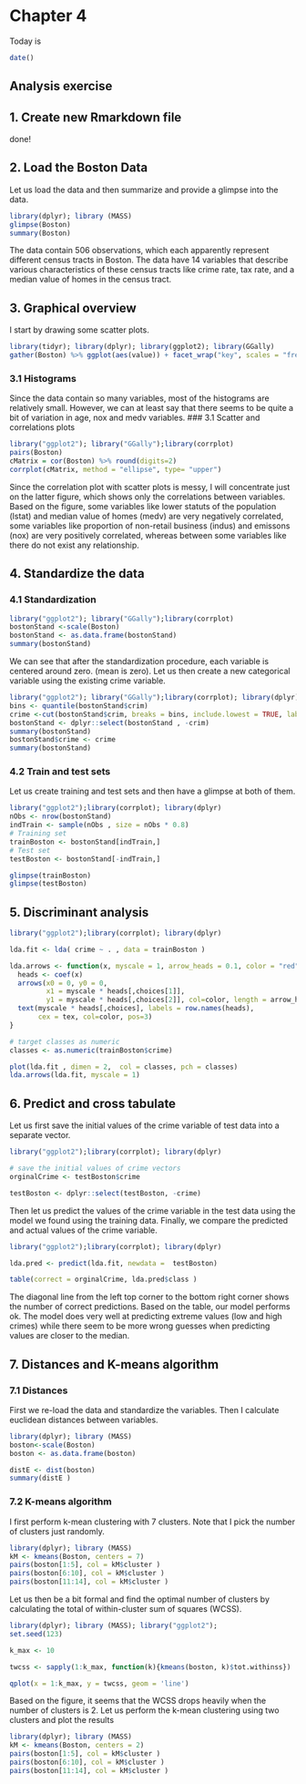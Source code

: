 # Chapter 4

Today is 
```r
date()
```

## Analysis exercise 

## 1. Create new Rmarkdown file 
done!

## 2. Load the Boston Data

Let us load the data and then summarize and provide a glimpse into the data.

```r
library(dplyr); library (MASS)
glimpse(Boston) 
summary(Boston)
```

The data contain 506 observations, which each apparently represent different census tracts in Boston. The data have 14 variables that describe various characteristics of these census tracts like crime rate, tax rate, and a median value of homes in the census tract.  

## 3. Graphical overview

I start by drawing some scatter plots. 

```r
library(tidyr); library(dplyr); library(ggplot2); library(GGally)
gather(Boston) %>% ggplot(aes(value)) + facet_wrap("key", scales = "free") + geom_bar()
```

### 3.1 Histograms
Since the data contain so many variables, most of the histograms are relatively small. However, we can at least say that there seems to be quite a bit of variation in age, nox and medv variables.
### 3.1 Scatter and correlations plots

```r
library("ggplot2"); library("GGally");library(corrplot)
pairs(Boston)
cMatrix = cor(Boston) %>% round(digits=2)
corrplot(cMatrix, method = "ellipse", type= "upper")

```

Since the correlation plot with scatter plots is messy, I will concentrate just on the latter figure, which shows only the correlations between variables. Based on the figure, some variables like lower statuts of the population (lstat) and median value of homes (medv) are very negatively correlated, some variables like proportion of non-retail business (indus) and emissons (nox) are very positively correlated, whereas between some variables like there do not exist any relationship.

## 4. Standardize the data

### 4.1 Standardization 

```r
library("ggplot2"); library("GGally");library(corrplot)
bostonStand <-scale(Boston)
bostonStand <- as.data.frame(bostonStand)
summary(bostonStand)
```
We can see that after the standardization procedure, each variable is centered around zero. (mean is zero). Let us then create a new categorical variable using the existing crime variable. 

```r
library("ggplot2"); library("GGally");library(corrplot); library(dplyr)
bins <- quantile(bostonStand$crim)
crime <-cut(bostonStand$crim, breaks = bins, include.lowest = TRUE, labels = c("low", "med_low", "med_high", "high") )
bostonStand <- dplyr::select(bostonStand , -crim)
summary(bostonStand)
bostonStand$crime <- crime
summary(bostonStand)
```

### 4.2 Train and test sets

Let us create training and test sets and then have a glimpse at both of them.

```r
library("ggplot2");library(corrplot); library(dplyr)
nObs <- nrow(bostonStand)
indTrain <- sample(nObs , size = nObs * 0.8)
# Training set 
trainBoston <- bostonStand[indTrain,]
# Test set 
testBoston <- bostonStand[-indTrain,]

glimpse(trainBoston) 
glimpse(testBoston) 
```

## 5. Discriminant analysis 

```r
library("ggplot2");library(corrplot); library(dplyr)

lda.fit <- lda( crime ~ . , data = trainBoston )

lda.arrows <- function(x, myscale = 1, arrow_heads = 0.1, color = "red", tex = 0.75, choices = c(1,2)){
  heads <- coef(x)
  arrows(x0 = 0, y0 = 0, 
         x1 = myscale * heads[,choices[1]], 
         y1 = myscale * heads[,choices[2]], col=color, length = arrow_heads)
  text(myscale * heads[,choices], labels = row.names(heads), 
       cex = tex, col=color, pos=3)
}

# target classes as numeric
classes <- as.numeric(trainBoston$crime)

plot(lda.fit , dimen = 2,  col = classes, pch = classes)
lda.arrows(lda.fit, myscale = 1)

```

## 6. Predict and cross tabulate

Let us first save the initial values of the crime variable of test data into a separate vector.

```r
library("ggplot2");library(corrplot); library(dplyr)

# save the initial values of crime vectors 
orginalCrime <- testBoston$crime 

testBoston <- dplyr::select(testBoston, -crime)

```


Then let us predict the values of the crime variable in the test data using the model we found using the training data. Finally, we compare the predicted and actual values of the crime variable.

```r
library("ggplot2");library(corrplot); library(dplyr)

lda.pred <- predict(lda.fit, newdata =  testBoston)

table(correct = orginalCrime, lda.pred$class )

```

The diagonal line from the left top corner to the bottom right corner shows the number of correct predictions. Based on the table, our model performs ok. The model does very well at predicting extreme values (low and high crimes) while there seem to be more wrong guesses when predicting values are closer to the median.  
  

## 7. Distances and K-means algorithm 

### 7.1 Distances
First we re-load the data and standardize the variables. Then I calculate euclidean distances between variables.
```r
library(dplyr); library (MASS)
boston<-scale(Boston)
boston <- as.data.frame(boston)

distE <- dist(boston)
summary(distE )

```
### 7.2 K-means algorithm 

I first perform k-mean clustering with 7 clusters. Note that I pick the number of clusters just randomly. 

```r
library(dplyr); library (MASS)
kM <- kmeans(Boston, centers = 7)
pairs(boston[1:5], col = kM$cluster )
pairs(boston[6:10], col = kM$cluster )
pairs(boston[11:14], col = kM$cluster )
```

Let us then be a bit formal and find the optimal number of clusters by calculating the total of within-cluster sum of squares (WCSS).

```r
library(dplyr); library (MASS); library("ggplot2");
set.seed(123)

k_max <- 10

twcss <- sapply(1:k_max, function(k){kmeans(boston, k)$tot.withinss})

qplot(x = 1:k_max, y = twcss, geom = 'line')

```

Based on the figure, it seems that the WCSS drops heavily when the number of clusters is 2. Let us perform the k-mean clustering using two clusters and plot the results 


```r
library(dplyr); library (MASS)
kM <- kmeans(Boston, centers = 2)
pairs(boston[1:5], col = kM$cluster )
pairs(boston[6:10], col = kM$cluster )
pairs(boston[11:14], col = kM$cluster )
```


